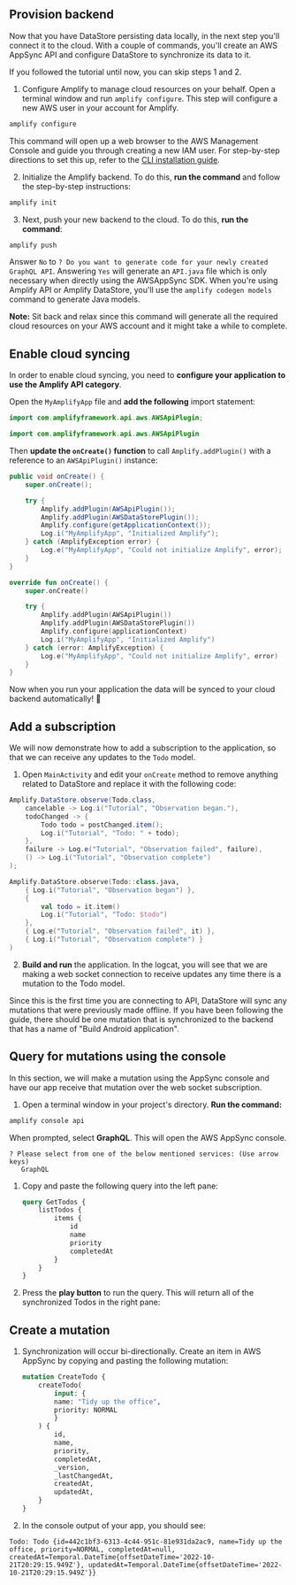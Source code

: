 ## Provision backend

Now that you have DataStore persisting data locally, in the next step you'll connect it to the cloud. With a couple of commands, you'll create an AWS AppSync API and configure DataStore to synchronize its data to it.

  <Callout>

  If you followed the tutorial until now, you can skip steps 1 and 2.

  </Callout>

1. Configure Amplify to manage cloud resources on your behalf. Open a terminal window and run `amplify configure`. This step will configure a new AWS user in your account for Amplify.

```bash
amplify configure
```

   This command will open up a web browser to the AWS Management Console and guide you through creating a new IAM user. For step-by-step directions to set this up, refer to the [CLI installation guide](/[platform]/tools/cli/start/set-up-cli/).

2. Initialize the Amplify backend. To do this, **run the command** and follow the step-by-step instructions:

```bash
amplify init
```

3. Next, push your new backend to the cloud. To do this, **run the command**:

```bash
amplify push
```

Answer `No` to `? Do you want to generate code for your newly created GraphQL API`.
Answering `Yes` will generate an `API.java` file which is only necessary when directly using the AWSAppSync SDK. When you're using Amplify API or Amplify DataStore, you'll use the `amplify codegen models` command to generate Java models.

<Callout>

**Note:** Sit back and relax since this command will generate all the required cloud resources on your AWS account and it might take a while to complete.

</Callout>

## Enable cloud syncing

In order to enable cloud syncing, you need to **configure your application to use the Amplify API category**.

Open the `MyAmplifyApp` file and **add the following** import statement:

<BlockSwitcher>
<Block name="Java">

```java
import com.amplifyframework.api.aws.AWSApiPlugin;
```

</Block>

<Block name="Kotlin">

```kotlin
import com.amplifyframework.api.aws.AWSApiPlugin
```

</Block>
</BlockSwitcher>

Then **update the `onCreate()` function** to call `Amplify.addPlugin()` with a reference to an `AWSApiPlugin()` instance:

<BlockSwitcher>
<Block name="Java">

```java
public void onCreate() {
    super.onCreate();

    try {
        Amplify.addPlugin(AWSApiPlugin());
        Amplify.addPlugin(AWSDataStorePlugin());
        Amplify.configure(getApplicationContext());
        Log.i("MyAmplifyApp", "Initialized Amplify");
    } catch (AmplifyException error) {
        Log.e("MyAmplifyApp", "Could not initialize Amplify", error);
    }
}
```

</Block>

<Block name="Kotlin">

```kotlin
override fun onCreate() {
    super.onCreate()

    try {
        Amplify.addPlugin(AWSApiPlugin())
        Amplify.addPlugin(AWSDataStorePlugin())
        Amplify.configure(applicationContext)
        Log.i("MyAmplifyApp", "Initialized Amplify")
    } catch (error: AmplifyException) {
        Log.e("MyAmplifyApp", "Could not initialize Amplify", error)
    }
}
```

</Block>
</BlockSwitcher>

Now when you run your application the data will be synced to your cloud backend automatically! 🎉

## Add a subscription

We will now demonstrate how to add a subscription to the application, so that we can receive any updates to the `Todo` model.

1. Open `MainActivity` and edit your `onCreate` method to remove anything related to DataStore and replace it with the following code:

<BlockSwitcher>
<Block name="Java">

```java
Amplify.DataStore.observe(Todo.class,
    cancelable -> Log.i("Tutorial", "Observation began."),
    todoChanged -> {
        Todo todo = postChanged.item();
        Log.i("Tutorial", "Todo: " + todo);
    },
    failure -> Log.e("Tutorial", "Observation failed", failure),
    () -> Log.i("Tutorial", "Observation complete")
);
```

</Block>

<Block name="Kotlin">

```kotlin
Amplify.DataStore.observe(Todo::class.java,
    { Log.i("Tutorial", "Observation began") },
    {
        val todo = it.item()
        Log.i("Tutorial", "Todo: $todo")
    },
    { Log.e("Tutorial", "Observation failed", it) },
    { Log.i("Tutorial", "Observation complete") }
)
```

</Block>
</BlockSwitcher>

2. **Build and run** the application. In the logcat, you will see that we are making a web socket connection to receive updates any time there is a mutation to the Todo model.

Since this is the first time you are connecting to API, DataStore will sync any mutations that were previously made offline. If you have been following the guide, there should be one mutation that is synchronized to the backend that has a name of "Build Android application".

## Query for mutations using the console

In this section, we will make a mutation using the AppSync console and have our app receive that mutation over the web socket subscription.

1. Open a terminal window in your project's directory. **Run the command:**
  ```bash
  amplify console api
  ```

  When prompted, select **GraphQL**. This will open the AWS AppSync console.
   ```Console
   ? Please select from one of the below mentioned services: (Use arrow keys)
      GraphQL
   ```

1. Copy and paste the following query into the left pane:

    ```graphql
    query GetTodos {
        listTodos {
            items {
                id
                name
                priority
                completedAt
            }
        }
    }
    ```

1. Press the **play button** to run the query. This will return all of the synchronized Todos in the right pane:

     

## Create a mutation

1. Synchronization will occur bi-directionally. Create an item in AWS AppSync by copying and pasting the following mutation:

    ```graphql
    mutation CreateTodo {
        createTodo(
            input: {
            name: "Tidy up the office",
            priority: NORMAL
            }
        ) {
            id,
            name,
            priority,
            completedAt,
            _version,
            _lastChangedAt,
            createdAt,
            updatedAt,
        }
    }
    ```

     

2. In the console output of your app, you should see:

  ```console
  Todo: Todo {id=442c1bf3-6313-4c44-951c-81e931da2ac9, name=Tidy up the office, priority=NORMAL, completedAt=null, createdAt=Temporal.DateTime{offsetDateTime='2022-10-21T20:29:15.949Z'}, updatedAt=Temporal.DateTime{offsetDateTime='2022-10-21T20:29:15.949Z'}}
  ```
